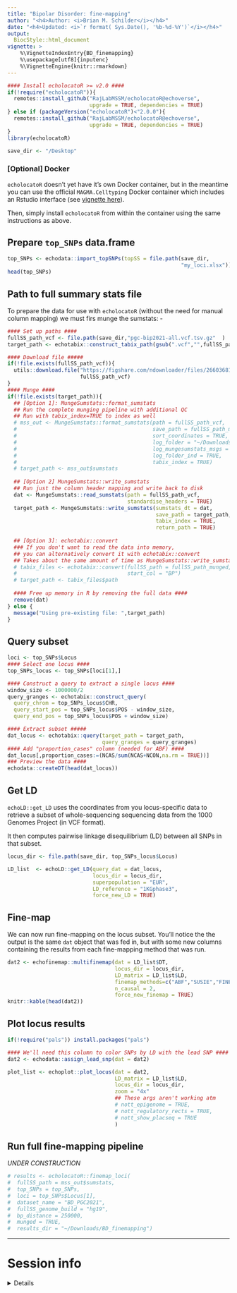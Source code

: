 ```yaml
---
title: "Bipolar Disorder: fine-mapping" 
author: "<h4>Author: <i>Brian M. Schilder</i></h4>" 
date: "<h4>Updated: <i>`r format( Sys.Date(), '%b-%d-%Y')`</i></h4>"
output:
  BiocStyle::html_document
vignette: >
    %\VignetteIndexEntry{BD_finemapping} 
    %\usepackage[utf8]{inputenc}
    %\VignetteEngine{knitr::rmarkdown}
---
```



```r
#### Install echolocatoR >= v2.0 ####
if(!require("echolocatoR")){
  remotes::install_github("RajLabMSSM/echolocatoR@echoverse", 
                          upgrade = TRUE, dependencies = TRUE)    
} else if (packageVersion("echolocatoR")<"2.0.0"){
  remotes::install_github("RajLabMSSM/echolocatoR@echoverse",
                          upgrade = TRUE, dependencies = TRUE)
}
library(echolocatoR) 

save_dir <- "/Desktop"
```

### [Optional] Docker

`echolocatoR` doesn't yet have it's own Docker container, 
but in the meantime you can use the official `MAGMA.Celltyping` Docker container which includes an Rstudio interface (see [vignette here](https://neurogenomics.github.io/MAGMA_Celltyping/articles/docker)).  

Then, simply install `echolocatoR` from within the container 
using the same instructions as above.

 
## Prepare `top_SNPs` data.frame   
 
```r
top_SNPs <- echodata::import_topSNPs(topSS = file.path(save_dir,
                                                       "my_loci.xlsx"))
head(top_SNPs)
```

## Path to full summary stats file  
 
To prepare the data for use with `echolocatoR` 
(without the need for manual column mapping) we must firs munge the sumstats:
  - 
 


```r
#### Set up paths ####
fullSS_path_vcf <- file.path(save_dir,"pgc-bip2021-all.vcf.tsv.gz"  )
target_path <- echotabix::construct_tabix_path(gsub(".vcf","",fullSS_path_vcf))

#### Download file #####
if(!file.exists(fullSS_path_vcf)){
  utils::download.file("https://figshare.com/ndownloader/files/26603681",
                       fullSS_path_vcf)
}
#### Munge ####
if(!file.exists(target_path)){ 
  ## [Option 1]: MungeSumstats::format_sumstats
  ## Run the complete munging pipeline with additional QC
  ## Run with tabix_index=TRUE to index as well
  # mss_out <- MungeSumstats::format_sumstats(path = fullSS_path_vcf,
  #                                           save_path = fullSS_path_munged,
  #                                           sort_coordinates = TRUE,
  #                                           log_folder = "~/Downloads/munge_logs",
  #                                           log_mungesumstats_msgs = TRUE,
  #                                           log_folder_ind = TRUE,
  #                                           tabix_index = TRUE)
  # target_path <- mss_out$sumstats
  
  ## [Option 2] MungeSumstats::write_sumstats
  ## Run just the column header mapping and write back to disk
  dat <- MungeSumstats::read_sumstats(path = fullSS_path_vcf, 
                                      standardise_headers = TRUE)
  target_path <- MungeSumstats::write_sumstats(sumstats_dt = dat,
                                               save_path = target_path,
                                               tabix_index = TRUE,
                                               return_path = TRUE)  
  
  ## [Option 3]: echotabix::convert
  ### If you don't want to read the data into memory, 
  ## you can alternatively convert it with echotabix::convert
  ## Takes about the same amount of time as MungeSumstats::write_sumstats method
  # tabix_files <- echotabix::convert(fullSS_path = fullSS_path_munged, 
  #                                   start_col = "BP")
  # target_path <- tabix_files$path
  
  #### Free up memory in R by removing the full data ####
  remove(dat)
} else {
  message("Using pre-existing file: ",target_path)
}
```

## Query subset

```r
loci <- top_SNPs$Locus
#### Select one locus ####
top_SNPs_locus <- top_SNPs[loci[1],]

#### Construct a query to extract a single locus ####
window_size <- 1000000/2
query_granges <- echotabix::construct_query(
  query_chrom = top_SNPs_locus$CHR, 
  query_start_pos = top_SNPs_locus$POS - window_size, 
  query_end_pos = top_SNPs_locus$POS + window_size)

#### Extract subset #####
dat_locus <- echotabix::query(target_path = target_path, 
                              query_granges = query_granges) 
#### Add "proportion_cases" column (needed for ABF) ####
dat_locus[,proportion_cases:=(NCAS/sum(NCAS+NCON,na.rm = TRUE))]
### Preview the data ####
echodata::createDT(head(dat_locus))
```

## Get LD

`echoLD::get_LD` uses the coordinates from you locus-specific data to retrieve a subset of whole-sequencing sequencing data from the 1000 Genomes Project (in VCF format).

It then computes pairwise linkage disequilibrium (LD) between all SNPs in that 
subset.

```r
locus_dir <- file.path(save_dir, top_SNPs_locus$Locus) 

LD_list  <- echoLD::get_LD(query_dat = dat_locus,
                           locus_dir = locus_dir,
                           superpopulation = "EUR",
                           LD_reference = "1KGphase3", 
                           force_new_LD = TRUE) 
```

## Fine-map

We can now run fine-mapping on the locus subset. You'll notice the the output
is the same `dat` object that was fed in, but with some new columns containing 
the results from each fine-mapping method that was run.

```r
dat2 <- echofinemap::multifinemap(dat = LD_list$DT,
                                  locus_dir = locus_dir,  
                                  LD_matrix = LD_list$LD, 
                                  finemap_methods=c("ABF","SUSIE","FINEMAP"),
                                  n_causal = 2,
                                  force_new_finemap = TRUE)
knitr::kable(head(dat2))
```
## Plot locus results

```r
if(!require("pals")) install.packages("pals")

#### We'll need this column to color SNPs by LD with the lead SNP ####
dat2 <- echodata::assign_lead_snp(dat = dat2)

plot_list <- echoplot::plot_locus(dat = dat2, 
                                  LD_matrix = LD_list$LD,
                                  locus_dir = locus_dir,
                                  zoom = "4x"
                                  ## These args aren't working atm
                                  # nott_epigenome = TRUE,
                                  # nott_regulatory_rects = TRUE,
                                  # nott_show_placseq = TRUE
                                  )

```




## Run full fine-mapping pipeline   

*UNDER CONSTRUCTION* 

```r
# results <- echolocatoR::finemap_loci(
#  fullSS_path = mss_out$sumstats,
#  top_SNPs = top_SNPs,
#  loci = top_SNPs$Locus[1],
#  dataset_name = "BD_PGC2021",
#  fullSS_genome_build = "hg19",
#  bp_distance = 250000,
#  munged = TRUE,
#  results_dir = "~/Downloads/BD_finemapping")
```

<hr>

# Session info  

<details>

```r
utils::sessionInfo()
```

</details>

<br>

